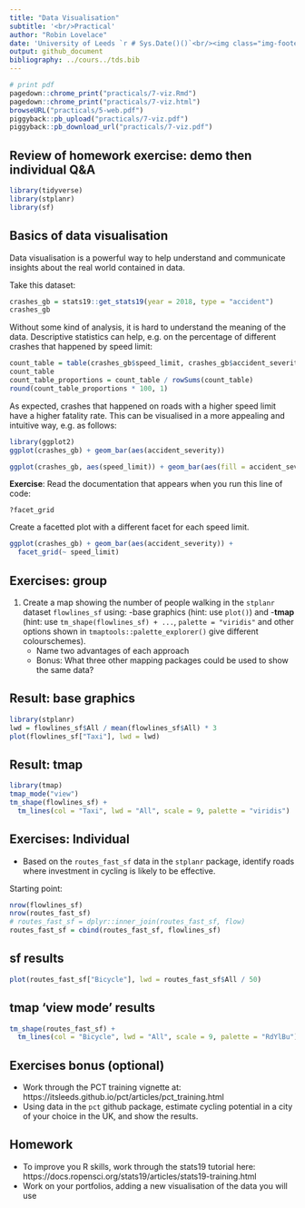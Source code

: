 ```yaml
---
title: "Data Visualisation"
subtitle: '<br/>Practical'
author: "Robin Lovelace"
date: 'University of Leeds `r # Sys.Date()()`<br/><img class="img-footer" alt="" src="https://comms.leeds.ac.uk/wp-content/themes/toolkit-wordpress-theme/img/logo.png">'
output: github_document
bibliography: ../cours../tds.bib
---
```


```r
# print pdf
pagedown::chrome_print("practicals/7-viz.Rmd")
pagedown::chrome_print("practicals/7-viz.html")
browseURL("practicals/5-web.pdf")
piggyback::pb_upload("practicals/7-viz.pdf")
piggyback::pb_download_url("practicals/7-viz.pdf")
```

## Review of homework exercise: demo then individual Q&A

```r
library(tidyverse)
library(stplanr)
library(sf)
```

## Basics of data visualisation

Data visualisation is a powerful way to help understand and communicate insights about the real world contained in data.

Take this dataset:

```r
crashes_gb = stats19::get_stats19(year = 2018, type = "accident")
crashes_gb
```

Without some kind of analysis, it is hard to understand the meaning of the data.
Descriptive statistics can help, e.g. on the percentage of different crashes that happened by speed limit:

```r
count_table = table(crashes_gb$speed_limit, crashes_gb$accident_severity)
count_table
count_table_proportions = count_table / rowSums(count_table)
round(count_table_proportions * 100, 1)
```

As expected, crashes that happened on roads with a higher speed limit have a higher fatality rate.
This can be visualised in a more appealing and intuitive way, e.g. as follows:

```r
library(ggplot2)
ggplot(crashes_gb) + geom_bar(aes(accident_severity)) 
```

```r
ggplot(crashes_gb, aes(speed_limit)) + geom_bar(aes(fill = accident_severity), position = "fill")
```

**Exercise**: Read the documentation that appears when you run this line of code:

```
?facet_grid
```

Create a facetted plot with a different facet for each speed limit.

```r
ggplot(crashes_gb) + geom_bar(aes(accident_severity)) +
  facet_grid(~ speed_limit)
```

## Exercises: group

1. Create a map showing the number of people walking in the `stplanr` dataset `flowlines_sf` using:
-base graphics (hint: use `plot()`) and
-**tmap** (hint: use `tm_shape(flowlines_sf) + ...`, `palette = "viridis"` and other options shown in `tmaptools::palette_explorer()` give different colourschemes).
    - Name two advantages of each approach
    - Bonus: What three other mapping packages could be used to show the same data?
    

## Result: base graphics
    
```r
library(stplanr)
lwd = flowlines_sf$All / mean(flowlines_sf$All) * 3
plot(flowlines_sf["Taxi"], lwd = lwd)

```

## Result: tmap

```r
library(tmap)
tmap_mode("view")
tm_shape(flowlines_sf) +
  tm_lines(col = "Taxi", lwd = "All", scale = 9, palette = "viridis")
```



## Exercises: Individual

- Based on the `routes_fast_sf` data in the `stplanr` package, identify roads where investment in cycling is likely to be effective.

Starting point:

```r
nrow(flowlines_sf)
nrow(routes_fast_sf)
# routes_fast_sf = dplyr::inner_join(routes_fast_sf, flow)
routes_fast_sf = cbind(routes_fast_sf, flowlines_sf)
```



## sf results

```r
plot(routes_fast_sf["Bicycle"], lwd = routes_fast_sf$All / 50)
```



## tmap 'view mode' results

```r
tm_shape(routes_fast_sf) +
  tm_lines(col = "Bicycle", lwd = "All", scale = 9, palette = "RdYlBu")
```



## Exercises bonus (optional)

- Work through the PCT training vignette at: https://itsleeds.github.io/pct/articles/pct_training.html
- Using data in the `pct` github package, estimate cycling potential in a city of your choice in the UK, and show the results.


## Homework

- To improve you R skills, work through the stats19 tutorial here: https://docs.ropensci.org/stats19/articles/stats19-training.html
- Work on your portfolios, adding a new visualisation of the data you will use

